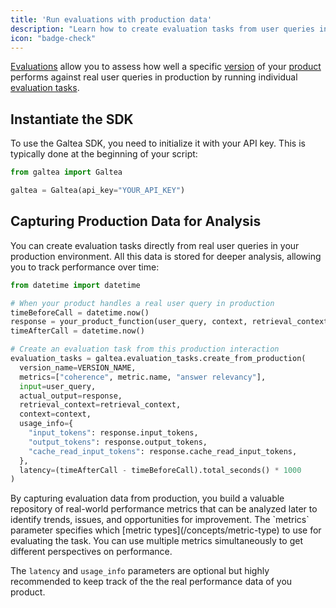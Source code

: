 ```yaml
---
title: 'Run evaluations with production data'
description: "Learn how to create evaluation tasks from user queries in production for deeper analysis"
icon: "badge-check"
---
```


[Evaluations](/concepts/product/evaluation) allow you to assess how well a specific [version](/concepts/product/version) of your [product](/concepts/product) performs against real user queries in production by running individual [evaluation tasks](/concepts/product/evaluation/task).

## Instantiate the SDK

To use the Galtea SDK, you need to initialize it with your API key. This is typically done at the beginning of your script:

  ```python
  from galtea import Galtea

  galtea = Galtea(api_key="YOUR_API_KEY")
  ```

## Capturing Production Data for Analysis

You can create evaluation tasks directly from real user queries in your production environment. All this data is stored for deeper analysis, allowing you to track performance over time:

```python
from datetime import datetime

# When your product handles a real user query in production
timeBeforeCall = datetime.now()
response = your_product_function(user_query, context, retrieval_context)
timeAfterCall = datetime.now()

# Create an evaluation task from this production interaction
evaluation_tasks = galtea.evaluation_tasks.create_from_production(
  version_name=VERSION_NAME,
  metrics=["coherence", metric.name, "answer relevancy"],
  input=user_query,
  actual_output=response,
  retrieval_context=retrieval_context,
  context=context,
  usage_info={
    "input_tokens": response.input_tokens,
    "output_tokens": response.output_tokens,
    "cache_read_input_tokens": response.cache_read_input_tokens,
  },
  latency=(timeAfterCall - timeBeforeCall).total_seconds() * 1000
)
```

<Info>
  By capturing evaluation data from production, you build a valuable repository of real-world performance metrics that can be analyzed later to identify trends, issues, and opportunities for improvement.
</Info>
<Note>
  The `metrics` parameter specifies which [metric types](/concepts/metric-type) to use for evaluating the task. You can use multiple metrics simultaneously to get different perspectives on performance.
  
  The `latency` and `usage_info` parameters are optional but highly recommended to keep track of the the real performance data of you product. 
</Note>